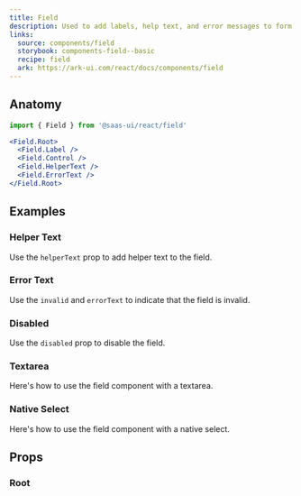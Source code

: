 ```yaml
---
title: Field
description: Used to add labels, help text, and error messages to form fields.
links:
  source: components/field
  storybook: components-field--basic
  recipe: field
  ark: https://ark-ui.com/react/docs/components/field
---
```


<ExampleTabs name="field-basic" />

## Anatomy

```jsx
import { Field } from '@saas-ui/react/field'
```

```jsx
<Field.Root>
  <Field.Label />
  <Field.Control />
  <Field.HelperText />
  <Field.ErrorText />
</Field.Root>
```

## Examples

### Helper Text

Use the `helperText` prop to add helper text to the field.

<ExampleTabs name="field-with-helper-text" />

### Error Text

Use the `invalid` and `errorText` to indicate that the field is invalid.

<ExampleTabs name="field-with-error-text" />

### Disabled

Use the `disabled` prop to disable the field.

<ExampleTabs name="field-with-disabled" />

### Textarea

Here's how to use the field component with a textarea.

<ExampleTabs name="field-with-textarea" />

### Native Select

Here's how to use the field component with a native select.

<ExampleTabs name="field-with-native-select" />

## Props

### Root

<PropTable component="Field" part="Root" />
